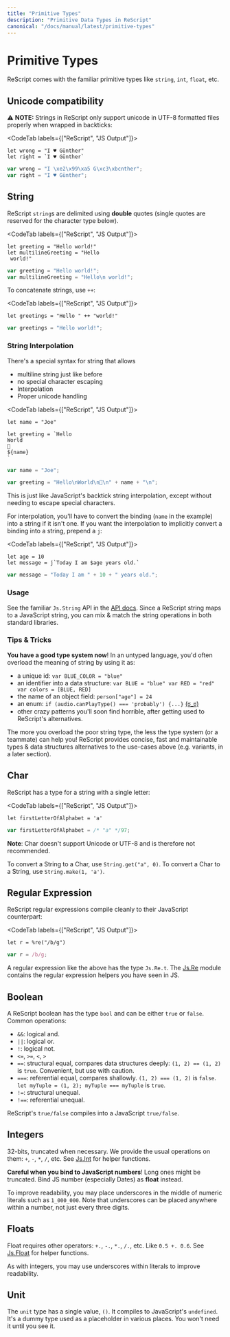 ```yaml
---
title: "Primitive Types"
description: "Primitive Data Types in ReScript"
canonical: "/docs/manual/latest/primitive-types"
---
```


# Primitive Types

ReScript comes with the familiar primitive types like `string`, `int`, `float`, etc.

<!-- TODO: doc unit -->

## Unicode compatibility

⚠ **NOTE:** Strings in ReScript only support unicode in UTF-8 formatted files properly when wrapped in backticks:

<CodeTab labels={["ReScript", "JS Output"]}>

```res example
let wrong = "I ♥ Günther"
let right = `I ♥ Günther`
```
```js
var wrong = "I \xe2\x99\xa5 G\xc3\xbcnther";
var right = "I ♥ Günther";
```

## String

ReScript `string`s are delimited using **double** quotes (single quotes are reserved for the character type below).

<CodeTab labels={["ReScript", "JS Output"]}>

```res example
let greeting = "Hello world!"
let multilineGreeting = "Hello
 world!"
```
```js
var greeting = "Hello world!";
var multilineGreeting = "Hello\n world!";
```

</CodeTab>

To concatenate strings, use `++`:

<CodeTab labels={["ReScript", "JS Output"]}>

```res example
let greetings = "Hello " ++ "world!"
```
```js
var greetings = "Hello world!";
```

</CodeTab>

### String Interpolation

There's a special syntax for string that allows

- multiline string just like before
- no special character escaping
- Interpolation
- Proper unicode handling

<CodeTab labels={["ReScript", "JS Output"]}>

```res example
let name = "Joe"

let greeting = `Hello
World
👋
${name}
`
```
```js
var name = "Joe";

var greeting = "Hello\nWorld\n👋\n" + name + "\n";
```

</CodeTab>

This is just like JavaScript's backtick string interpolation, except without needing to escape special characters.

For interpolation, you'll have to convert the binding (`name` in the example) into a string if it isn't one. If you want the interpolation to implicitly convert a binding into a string, prepend a `j`:

<CodeTab labels={["ReScript", "JS Output"]}>

```res example
let age = 10
let message = j`Today I am $age years old.`
```
```js
var message = "Today I am " + 10 + " years old.";
```

</CodeTab>

### Usage

See the familiar `Js.String` API in the [API docs](api/js/string). Since a ReScript string maps to a JavaScript string, you can mix & match the string operations in both standard libraries.

### Tips & Tricks

**You have a good type system now**! In an untyped language, you'd often overload the meaning of string by using it as:

- a unique id: `var BLUE_COLOR = "blue"`
- an identifier into a data structure: `var BLUE = "blue" var RED = "red" var colors = [BLUE, RED]`
- the name of an object field: `person["age"] = 24`
- an enum: `if (audio.canPlayType() === 'probably') {...}` [(ಠ_ಠ)](https://developer.mozilla.org/en-US/docs/Web/API/HTMLMediaElement/canPlayType#Return_value)
- other crazy patterns you'll soon find horrible, after getting used to ReScript's alternatives.

The more you overload the poor string type, the less the type system (or a teammate) can help you! ReScript provides concise, fast and maintainable types & data structures alternatives to the use-cases above (e.g. variants, in a later section).

## Char

ReScript has a type for a string with a single letter:

<CodeTab labels={["ReScript", "JS Output"]}>

```res example
let firstLetterOfAlphabet = 'a'
```
```js
var firstLetterOfAlphabet = /* "a" */97;
```

</CodeTab>

**Note**: Char doesn't support Unicode or UTF-8 and is therefore not recommended.

To convert a String to a Char, use `String.get("a", 0)`. To convert a Char to a String, use `String.make(1, 'a')`.

## Regular Expression

ReScript regular expressions compile cleanly to their JavaScript counterpart:

<CodeTab labels={["ReScript", "JS Output"]}>

```res example
let r = %re("/b/g")
```
```js
var r = /b/g;
```

</CodeTab>

A regular expression like the above has the type `Js.Re.t`. The [Js.Re](api/js/re) module contains the regular expression helpers you have seen in JS.

## Boolean

A ReScript boolean has the type `bool` and can be either `true` or `false`. Common operations:

- `&&`: logical and.
- `||`: logical or.
- `!`: logical not.
- `<=`, `>=`, `<`, `>`
- `==`: structural equal, compares data structures deeply: `(1, 2) == (1, 2)` is `true`. Convenient, but use with caution.
- `===`: referential equal, compares shallowly. `(1, 2) === (1, 2)` is `false`. `let myTuple = (1, 2); myTuple === myTuple` is `true`.
- `!=`: structural unequal.
- `!==`: referential unequal.

ReScript's `true/false` compiles into a JavaScript `true/false`.

## Integers

32-bits, truncated when necessary. We provide the usual operations on them: `+`, `-`, `*`, `/`, etc. See [Js.Int](api/js/int) for helper functions.

**Careful when you bind to JavaScript numbers**! Long ones might be truncated. Bind JS number (especially Dates) as **float** instead.

To improve readability, you may place underscores in the middle of numeric literals such as `1_000_000`. Note that underscores can be placed anywhere within a number, not just every three digits.

## Floats

Float requires other operators: `+.`, `-.`, `*.`, `/.`, etc. Like `0.5 +. 0.6`. See [Js.Float](api/js/float) for helper functions.

As with integers, you may use underscores within literals to improve readability.

## Unit

The `unit` type has a single value, `()`. It compiles to JavaScript's `undefined`. It's a dummy type used as a placeholder in various places. You won't need it until you see it.
